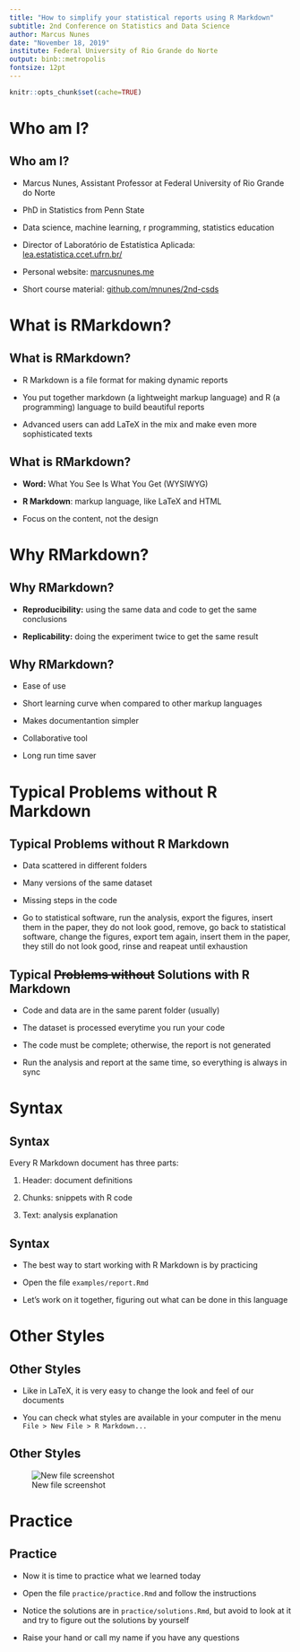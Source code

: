 ```yaml
---
title: "How to simplify your statistical reports using R Markdown"
subtitle: 2nd Conference on Statistics and Data Science
author: Marcus Nunes
date: "November 18, 2019"
institute: Federal University of Rio Grande do Norte
output: binb::metropolis
fontsize: 12pt
---
```


```r
knitr::opts_chunk$set(cache=TRUE)
```

# Who am I?

## Who am I?

- Marcus Nunes, Assistant Professor at Federal University of Rio Grande do Norte

- PhD in Statistics from Penn State

- Data science, machine learning, r programming, statistics education

- Director of Laboratório de Estatística Aplicada: [lea.estatistica.ccet.ufrn.br/](http://lea.estatistica.ccet.ufrn.br/)

- Personal website: [marcusnunes.me](https://marcusnunes.me/)

- Short course material: [github.com/mnunes/2nd-csds](https://github.com/mnunes/2nd-csds/)



# What is RMarkdown?

## What is RMarkdown?

- R Markdown is a file format for making dynamic reports

- You put together markdown (a lightweight markup language) and R (a programming) language to build beautiful reports

- Advanced users can add LaTeX in the mix and make even more sophisticated texts



## What is RMarkdown?

- **Word:** What You See Is What You Get (WYSIWYG)

- **R Markdown**: markup language, like LaTeX and HTML

- Focus on the content, not the design



# Why RMarkdown?

## Why RMarkdown?

- **Reproducibility:** using the same data and code to get the same conclusions

- **Replicability:** doing the experiment twice to get the same result

## Why RMarkdown?

- Ease of use

- Short learning curve when compared to other markup languages

- Makes documentantion simpler

- Collaborative tool

- Long run time saver



# Typical Problems without R Markdown

## Typical Problems without R Markdown

- Data scattered in different folders

- Many versions of the same dataset

- Missing steps in the code

- Go to statistical software, run the analysis, export the figures, insert them in the paper, they do not look good, remove, go back to statistical software, change the figures, export tem again, insert them in the paper, they still do not look good, rinse and reapeat until exhaustion


## Typical ~~Problems without~~ Solutions with R Markdown

- Code and data are in the same parent folder (usually)

- The dataset is processed everytime you run your code

- The code must be complete; otherwise, the report is not generated

- Run the analysis and report at the same time, so everything is always in sync



# Syntax

## Syntax

Every R Markdown document has three parts: 

1. Header: document definitions

2. Chunks: snippets with R code 

3. Text: analysis explanation

## Syntax

- The best way to start working with R Markdown is by practicing

- Open the file `examples/report.Rmd`

- Let's work on it together, figuring out what can be done in this language



# Other Styles

## Other Styles

- Like in LaTeX, it is very easy to change the look and feel of our documents

- You can check what styles are available in your computer in the menu `File > New File > R Markdown...`

## Other Styles

![New file screenshot](images/screenshot.png)



# Practice

## Practice

- Now it is time to practice what we learned today

- Open the file `practice/practice.Rmd` and follow the instructions

- Notice the solutions are in `practice/solutions.Rmd`, but avoid to look at it and try to figure out the solutions by yourself

- Raise your hand or call my name if you have any questions


